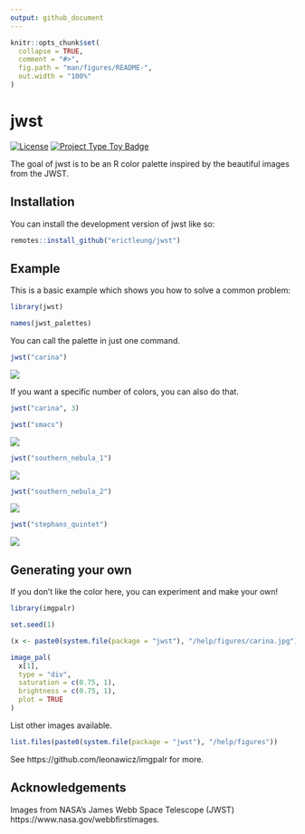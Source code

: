 ```yaml
---
output: github_document
---
```


<!-- README.md is generated from README.Rmd. Please edit that file -->

```r
knitr::opts_chunk$set(
  collapse = TRUE,
  comment = "#>",
  fig.path = "man/figures/README-",
  out.width = "100%"
)
```

# jwst

<!-- badges: start -->
[![License](https://img.shields.io/github/license/erictleung/jwst)](https://img.shields.io/github/license/erictleung/jwst)
[![Project Type Toy Badge](https://img.shields.io/badge/project%20type-toy-blue)](https://project-types.github.io/#toy)
<!-- badges: end -->

The goal of jwst is to be an R color palette inspired by the beautiful images
from the JWST.

## Installation

You can install the development version of jwst like so:

```r
remotes::install_github("erictleung/jwst")
```

## Example

This is a basic example which shows you how to solve a common problem:

```r
library(jwst)

names(jwst_palettes)
```

You can call the palette in just one command.

```r
jwst("carina")
```

![](./man/figures/carina.jpg)

If you want a specific number of colors, you can also do that.

```r
jwst("carina", 3)
```

```r
jwst("smacs")
```

![](./man/figures/smacs.jpg)


```r
jwst("southern_nebula_1")
```

![](./man/figures/southernringnebula_1.jpg)



```r
jwst("southern_nebula_2")
```

![](./man/figures/southernringnebula_2.jpg)



```r
jwst("stephans_quintet")
```

![](./man/figures/stephansquintet.jpg)

## Generating your own

If you don't like the color here, you can experiment and make your own!

```r
library(imgpalr)

set.seed(1)

(x <- paste0(system.file(package = "jwst"), "/help/figures/carina.jpg"))

image_pal(
  x[1],
  type = "div",
  saturation = c(0.75, 1),
  brightness = c(0.75, 1),
  plot = TRUE
)
```


List other images available.

```r
list.files(paste0(system.file(package = "jwst"), "/help/figures"))
```

See https://github.com/leonawicz/imgpalr for more.


## Acknowledgements

Images from NASA's James Webb Space Telescope (JWST) 
https://www.nasa.gov/webbfirstimages.
